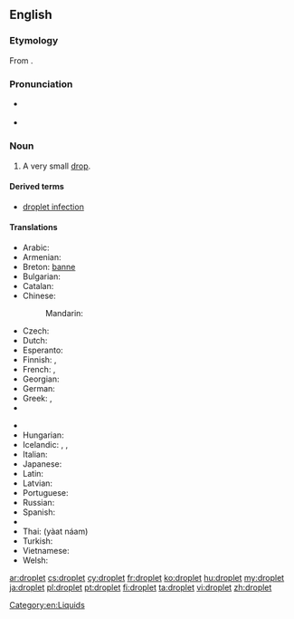 ==English==
{{wikipedia}}

===Etymology===
From {{suffix|drop|let|lang=en}}.

===Pronunciation===
* {{a|UK}} {{IPA|/ˈdrɒplət/|lang=en}}
* {{a|US}} {{IPA|/ˈdrɑːplət/|lang=en}}

===Noun===
{{en-noun}}

# A very small [[drop]].

====Derived terms====
* [[droplet infection]]

====Translations====
{{trans-top|very small drop}}
* Arabic: {{t-|ar|قطيرة|f|tr=quṭáira}}
* Armenian: {{t-|hy|փոքր կաթիլ|tr=pok'r kat'il}}
* Breton: [[banne]] {{m}}
* Bulgarian: {{t+|bg|капчица|f|sc=Cyrl}}
* Catalan: {{t-|ca|goteta|f}}
* Chinese:
*: Mandarin: {{t|cmn|小滴|tr=xiǎodī|sc=Hani}}
* Czech: {{t-|cs|kapička|f}}
* Dutch: {{t+|nl|druppeltje|n}}
* Esperanto: {{t-|eo|guteto}}
* Finnish: {{t+|fi|tippa}}, {{t+|fi|pisara}}
* French: {{t+|fr|gouttelette|f}}, {{t+|fr|goutte|f}}
* Georgian: {{t-|ka|წვეთი|tr=cvet'i|sc=Geor}}
* German: {{t+|de|Tröpfchen|n}}
* Greek: {{t+|el|σταγονίδιο|n|tr=stagonídio}}, {{t-|el|σταλίτσα|f|tr=stalítsa}}
* {{trreq|he}}
{{trans-mid}}
* {{trreq|hi}}
* Hungarian: {{t-|hu|cseppecske}}
* Icelandic: {{t+|is|dropi|m}},  {{t-|is|smádropi|m}},  {{t-|is|smádropi|m}}
* Italian: {{t-|it|gocciolina|f}}
* Japanese: {{t-|ja|小滴|tr=しょうてき, shōteki|sc=Jpan}}
* Latin: {{t-|la|guttula|f}}
* Latvian: {{t+|lv|lāse|f}}
* Portuguese: {{t+|pt|gotinha}}
* Russian: {{t+|ru|капелька|f|tr=kápel’ka}}
* Spanish: {{t-|es|gotita|f}}
* {{trreq|sv}}
* Thai: {{Thai|[[หยาดน้ำ]]}} (yàat náam)
* Turkish: {{t+|tr|damlacık}}
* Vietnamese: {{t-|vi|giọt nhỏ}}
* Welsh: {{t+|cy|defnyn|m}}
{{trans-bottom}}

[[Category:en:Liquids]]

[[ar:droplet]]
[[cs:droplet]]
[[cy:droplet]]
[[fr:droplet]]
[[ko:droplet]]
[[hu:droplet]]
[[my:droplet]]
[[ja:droplet]]
[[pl:droplet]]
[[pt:droplet]]
[[fi:droplet]]
[[ta:droplet]]
[[vi:droplet]]
[[zh:droplet]]